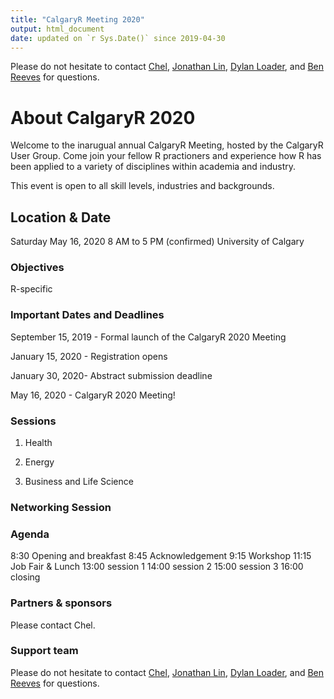 ```yaml
---
title: "CalgaryR Meeting 2020"
output: html_document
date: updated on `r Sys.Date()` since 2019-04-30 
---
```


Please do not hesitate to contact [Chel](mailto:chelhee.lee@ucalgary.ca), [Jonathan Lin](mailto:hello@jonlin.ca), [Dylan Loader](mailto:dylan.loader1@ucalgary.ca), and [Ben Reeves](mailto:breeves@viewpointgroup.ca) for questions. 

# About CalgaryR 2020

Welcome to the inarugual annual CalgaryR Meeting, hosted by the CalgaryR User Group. Come join your fellow R practioners and experience how R has been applied to a variety of disciplines within academia and industry.

This event is open to all skill levels, industries and backgrounds.

## Location & Date

Saturday May 16, 2020
8 AM to 5 PM (confirmed)
University of Calgary

### Objectives 

R-specific 

### Important Dates and Deadlines

September 15, 2019 - Formal launch of the CalgaryR 2020 Meeting

January 15, 2020 - Registration opens

January 30, 2020- Abstract submission deadline

May 16, 2020 - CalgaryR 2020 Meeting!

### Sessions

1. Health

2. Energy

3. Business and Life Science

### Networking Session

### Agenda 

8:30 Opening and breakfast 
8:45 Acknowledgement
9:15 Workshop 
11:15 Job Fair & Lunch 
13:00 session 1
14:00 session 2
15:00 session 3
16:00 closing 


### Partners & sponsors 

Please contact Chel. 

### Support team

Please do not hesitate to contact [Chel](mailto:chelhee.lee@ucalgary.ca), [Jonathan Lin](mailto:hello@jonlin.ca), [Dylan Loader](mailto:dylan.loader1@ucalgary.ca), and [Ben Reeves](mailto:breeves@viewpointgroup.ca) for questions. 

